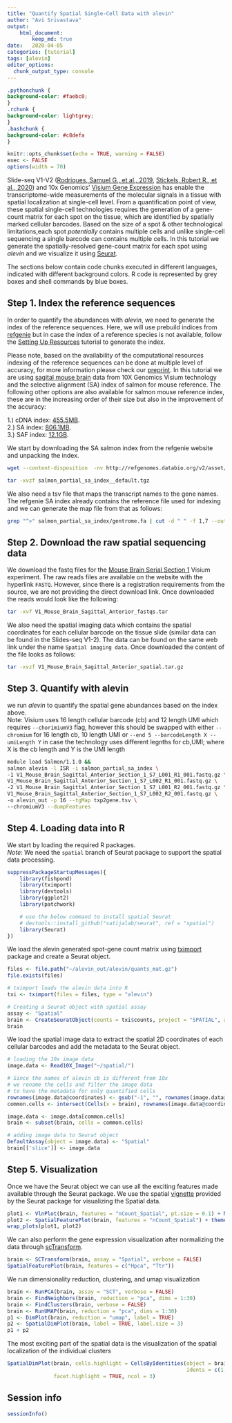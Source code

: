 ```yaml
---
title: "Quantify Spatial Single-Cell Data with alevin"
author: "Avi Srivastava"
output: 
    html_document:
        keep_md: true
date:   2020-04-05
categories: [tutorial]
tags: [alevin]
editor_options: 
  chunk_output_type: console
---
```


```css
.pythonchunk {
background-color: #faebc0;
}
.rchunk {
background-color: lightgrey;
}
.bashchunk {
background-color: #c8defa
}
```

```r
knitr::opts_chunk$set(echo = TRUE, warning = FALSE)
exec <- FALSE
options(width = 70)
```


Slide-seq V1-V2 ([Rodriques, Samuel G., et al., 2019](https://science.sciencemag.org/content/363/6434/1463.abstract?casa_token=IGO7CQbNAM8AAAAA:xZ5VeoGYuAlCvXOVQhPmEF1OSj73AQ7E_9U2MMpJaO2UE9jJRNYvc7enR_Cnr_Dki2PnUfpifnokxA), [Stickels, Robert R., et al., 2020](https://www.biorxiv.org/content/10.1101/2020.03.12.989806v1)) and 10x Genomics' [Visium Gene Expression](https://www.10xgenomics.com/solutions/spatial-gene-expression/) has enable the transcriptome-wide measurements of the molecular signals in a tissue with spatial localization at single-cell level. From a quantification point of view, these spatial single-cell technologies requires the generation of a gene-count matrix for each spot on the tissue, which are identified by spatially marked cellular barcodes. Based on the size of a spot & other technological limitations,each spot _potentially_ contains multiple cells and unlike single-cell sequencing a single barcode can contains multiple cells. In this tutorial we generate the spatially-resolved gene-count matrix for each spot using _alevin_ and we visualize it using [Seurat](https://satijalab.org/seurat/v3.1/spatial_vignette.html).

The sections below contain code chunks executed in different languages, indicated with different background colors. 
R code is represented by grey boxes and shell commands by blue boxes.

## Step 1. Index the reference sequences

In order to quantify the abundances with _alevin_, we need to generate the index of the reference sequences. Here, we will use prebuild indices from [refgenie](https://academic.oup.com/gigascience/article/9/2/giz149/5717403) but in case the index of a reference species is not available, follow the [Setting Up Resources](https://combine-lab.github.io/alevin-tutorial/2018/setting-up-resources/) tutorial to generate the index.

Please note, based on the availability of the computational resources indexing of the reference sequences can be done at multiple level of accuracy, for more information please check our [preprint](https://www.biorxiv.org/content/10.1101/657874v2). In this tutorial we are using [sagital mouse brain](https://support.10xgenomics.com/spatial-gene-expression/datasets/1.0.0/V1_Mouse_Brain_Sagittal_Anterior) data from 10X Genomics Visium technology and the selective alignment (SA) index of salmon for mouse reference. The following other options are also available for salmon mouse reference index, these are in the increasing order of their size but also in the improvement of the accuracy:

1.) cDNA index: [455.5MB](http://refgenomes.databio.org/v2/asset/mm10_cdna/salmon_index/archive?tag=default).  
2.) SA index: [806.1MB](http://refgenomes.databio.org/v2/asset/mm10/salmon_partial_sa_index/archive?tag=default).  
3.) SAF index: [12.1GB](http://refgenomes.databio.org/v2/asset/mm10/salmon_sa_index/archive?tag=default).  


We start by downloading the SA salmon index from the refgenie website and unpacking the index.
```bash
wget --content-disposition  -nv http://refgenomes.databio.org/v2/asset/mm10/salmon_partial_sa_index/archive?tag=default

tar -xvzf salmon_partial_sa_index__default.tgz
```

We also need a tsv file that maps the transcript names to the gene names. The refgenie SA index already contains the reference file used for indexing and we can generate the map file from that as follows:
```bash
grep "^>" salmon_partial_sa_index/gentrome.fa | cut -d " " -f 1,7 --output-delimiter=$'\t' - | sed 's/[>"gene_symbol:"]//g' > txp2gene.tsv
```

## Step 2. Download the raw spatial sequencing data

We download the fastq files for the [Mouse Brain Serial Section 1](https://support.10xgenomics.com/spatial-gene-expression/datasets/1.0.0/V1_Mouse_Brain_Sagittal_Anterior) Visium experiment. The raw reads files are available on the website with the hyperlink `FASTQ`. However, since there is a registration requirements from the source, we are not providing the direct download link. Once downloaded the reads would look like the following:

```bash
tar -xvf V1_Mouse_Brain_Sagittal_Anterior_fastqs.tar
```

We also need the spatial imaging data which contains the spatial coordinates for each cellular barcode on the tissue slide (similar data can be found in the Slides-seq V1-2). The data can be found on the same web link under the name `Spatial imaging data`. Once downloaded the content of the file looks as follows:
```bash
tar -xvzf V1_Mouse_Brain_Sagittal_Anterior_spatial.tar.gz
```

## Step 3. Quantify with alevin

we run _alevin_ to quantify the spatial gene abundances based on the index above.  
Note: Visium uses 16 length cellular barcode (cb) and 12 length UMI which requires `--chorimiumV3` flag, however this should be swapped with either `--chromium` for 16 length cb, 10 length UMI or `--end 5 --barcodeLength X --umiLength Y` in case the technology uses different legnths for cb,UMI; where X is the cb length and Y is the UMI length 

```bash
module load Salmon/1.1.0 && 
salmon alevin -l ISR -i salmon_partial_sa_index \
-1 V1_Mouse_Brain_Sagittal_Anterior_Section_1_S7_L001_R1_001.fastq.gz \
V1_Mouse_Brain_Sagittal_Anterior_Section_1_S7_L002_R1_001.fastq.gz \
-2 V1_Mouse_Brain_Sagittal_Anterior_Section_1_S7_L001_R2_001.fastq.gz \
V1_Mouse_Brain_Sagittal_Anterior_Section_1_S7_L002_R2_001.fastq.gz \
-o alevin_out -p 16 --tgMap txp2gene.tsv \
--chromiumV3 --dumpFeatures
```


## Step 4. Loading data into R

We start by loading the required R packages.  
*Note*: We need the `spatial` branch of Seurat package to support the spatial data processing.

```r
suppressPackageStartupMessages({
    library(fishpond)
    library(tximport)
    library(devtools)
    library(ggplot2)
    library(patchwork)

    # use the below command to install spatial Seurat
    # devtools::install_github("satijalab/seurat", ref = "spatial")
    library(Seurat)
})
```

We load the alevin generated spot-gene count matrix using [tximport](https://github.com/mikelove/tximport) package and create a Seurat object.
```r
files <- file.path("~/alevin_out/alevin/quants_mat.gz")
file.exists(files)

# tximport loads the alevin data into R
txi <- tximport(files = files, type = "alevin")

# Creating a Seurat object with spatial assay
assay <- "Spatial"
brain <- CreateSeuratObject(counts = txi$counts, project = "SPATIAL", assay = assay)
brain
```

We load the spatial image data to extract the spatial 2D coordinates of each cellular barcodes and add the metadata to the Seurat object.
```r
# loading the 10x image data
image.data <- Read10X_Image("~/spatial/")

# Since the names of alevin cb is different from 10x
# we rename the cells and filter the image data
# to have the metadata for only quantified cells
rownames(image.data@coordinates) <- gsub("-1", "", rownames(image.data@coordinates))
common.cells <- intersect(Cells(x = brain), rownames(image.data@coordinates))

image.data <- image.data[common.cells]
brain <- subset(brain, cells = common.cells)

# adding image data to Seurat object
DefaultAssay(object = image.data) <- "Spatial"
brain[['slice']] <- image.data
```


## Step 5. Visualization

Once we have the Seurat object we can use all the exciting features made available through the Seurat package. We use the spatial [vignette](https://satijalab.org/seurat/v3.1/spatial_vignette.html) provided by the Seurat package for visualizing the Spatial data.

```r
plot1 <- VlnPlot(brain, features = "nCount_Spatial", pt.size = 0.1) + NoLegend()
plot2 <- SpatialFeaturePlot(brain, features = "nCount_Spatial") + theme(legend.position = "right")
wrap_plots(plot1, plot2)
```

We can also perform the gene expression visualization after normalizing the data through [scTransform](https://genomebiology.biomedcentral.com/articles/10.1186/s13059-019-1874-1).
```r
brain <- SCTransform(brain, assay = "Spatial", verbose = FALSE)
SpatialFeaturePlot(brain, features = c("Hpca", "Ttr"))
```

We run dimensionality reduction, clustering, and umap visualization
```r
brain <- RunPCA(brain, assay = "SCT", verbose = FALSE)
brain <- FindNeighbors(brain, reduction = "pca", dims = 1:30)
brain <- FindClusters(brain, verbose = FALSE)
brain <- RunUMAP(brain, reduction = "pca", dims = 1:30)
p1 <- DimPlot(brain, reduction = "umap", label = TRUE)
p2 <- SpatialDimPlot(brain, label = TRUE, label.size = 3)
p1 + p2
```

The most exciting part of the spatial data is the visualization of the spatial localization of the individual clusters
```r
SpatialDimPlot(brain, cells.highlight = CellsByIdentities(object = brain, 
                                                          idents = c(1, 2, 5, 3, 4, 8)), 
               facet.highlight = TRUE, ncol = 3)
```

## Session info

```r
sessionInfo()
```
